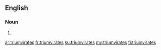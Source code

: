{{also|Triumvirates}}
==English==

===Noun===
{{head|en|noun plural form}}

# {{plural of|triumvirate|lang=en}}

[[ar:triumvirates]]
[[fr:triumvirates]]
[[ku:triumvirates]]
[[my:triumvirates]]
[[fi:triumvirates]]